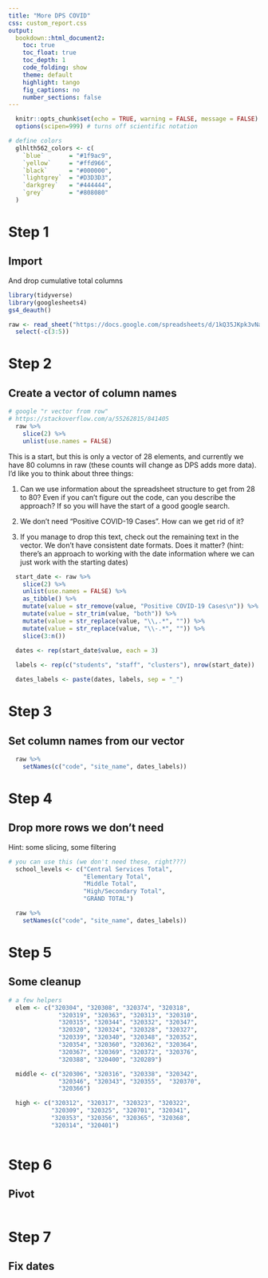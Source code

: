 ```yaml
---
title: "More DPS COVID"
css: custom_report.css
output: 
  bookdown::html_document2:
    toc: true
    toc_float: true
    toc_depth: 1
    code_folding: show
    theme: default
    highlight: tango
    fig_captions: no
    number_sections: false
---
```



```r
  knitr::opts_chunk$set(echo = TRUE, warning = FALSE, message = FALSE)
  options(scipen=999) # turns off scientific notation

# define colors
  glhlth562_colors <- c(
    `blue`       = "#1f9ac9",
    `yellow`     = "#ffd966",
    `black`      = "#000000",
    `lightgrey`  = "#D3D3D3",
    `darkgrey`   = "#444444",
    `grey`       = "#808080"
  )
```

# Step 1

## Import

And drop cumulative total columns

```r
library(tidyverse)
library(googlesheets4)
gs4_deauth()

raw <- read_sheet("https://docs.google.com/spreadsheets/d/1kQ35JKpk3vNaM7ZfFK2DFb1B9kQIQ4IODr7lOM394nQ/edit#gid=769268401") %>%
  select(-c(3:5))
```
# Step 2

## Create a vector of column names

```r
# google "r vector from row"
# https://stackoverflow.com/a/55262815/841405
  raw %>%
    slice(2) %>%
    unlist(use.names = FALSE)
```

This is a start, but this is only a vector of 28 elements, and currently we have 80 columns in raw (these counts will change as DPS adds more data). I'd like you to think about three things:

1. Can we use information about the spreadsheet structure to get from 28 to 80? Even if you can't figure out the code, can you describe the approach? If so you will have the start of a good google search.

2. We don't need "Positive COVID-19 Cases\n". How can we get rid of it?

3. If you manage to drop this text, check out the remaining text in the vector. We don't have consistent date formats. Does it matter? (hint: there's an approach to working with the date information where we can just work with the starting dates)

```r
  start_date <- raw %>%
    slice(2) %>%
    unlist(use.names = FALSE) %>%
    as_tibble() %>% 
    mutate(value = str_remove(value, "Positive COVID-19 Cases\n")) %>%
    mutate(value = str_trim(value, "both")) %>%
    mutate(value = str_replace(value, "\\,.*", "")) %>%
    mutate(value = str_replace(value, "\\-.*", "")) %>%
    slice(3:n())

  dates <- rep(start_date$value, each = 3)  
  
  labels <- rep(c("students", "staff", "clusters"), nrow(start_date))

  dates_labels <- paste(dates, labels, sep = "_")
```


# Step 3

## Set column names from our vector

```r
  raw %>%
    setNames(c("code", "site_name", dates_labels))
```

# Step 4

## Drop more rows we don't need

Hint: some slicing, some filtering

```r
# you can use this (we don't need these, right???)
  school_levels <- c("Central Services Total",
                     "Elementary Total",
                     "Middle Total",
                     "High/Secondary Total",
                     "GRAND TOTAL")

  raw %>%
    setNames(c("code", "site_name", dates_labels))
```


# Step 5

## Some cleanup

```r
# a few helpers
  elem <- c("320304", "320308", "320374", "320318",
              "320319", "320363", "320313", "320310",
              "320315", "320344", "320332", "320347",
              "320320", "320324", "320328", "320327",
              "320339", "320340", "320348", "320352",
              "320354", "320360", "320362", "320364",
              "320367", "320369", "320372", "320376",
              "320388", "320400", "320289")

  middle <- c("320306", "320316", "320338", "320342",
              "320346", "320343", "320355",  "320370",
              "320366")

  high <- c("320312", "320317", "320323", "320322",
            "320309", "320325", "320701", "320341",
            "320353", "320356", "320365", "320368",
            "320314", "320401")
  

```


# Step 6

## Pivot

```r

```



# Step 7

## Fix dates

```r

```


